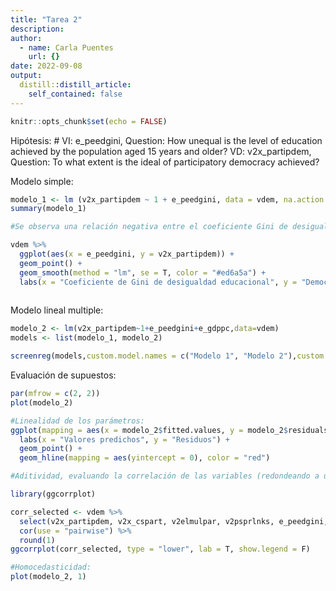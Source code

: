 ```yaml
---
title: "Tarea 2"
description:
author:
  - name: Carla Puentes
    url: {}
date: 2022-09-08
output:
  distill::distill_article:
    self_contained: false
---
```



```r
knitr::opts_chunk$set(echo = FALSE)
```

Hipótesis:
# VI: e_peedgini, Question: How unequal is the level of education achieved by the population aged 15 years and older? VD: v2x_partipdem, Question: To what extent is the ideal of participatory democracy achieved?

Modelo simple:

```r
modelo_1 <- lm (v2x_partipdem ~ 1 + e_peedgini, data = vdem, na.action = na.exclude)
summary(modelo_1)

#Se observa una relación negativa entre el coeficiente Gini de desigualdad educacional y Democracia Participativa, mientras menos desigualdad educacional exista, hay más democracia participativa.

vdem %>%
  ggplot(aes(x = e_peedgini, y = v2x_partipdem)) +
  geom_point() +
  geom_smooth(method = "lm", se = T, color = "#ed6a5a") +
  labs(x = "Coeficiente de Gini de desigualdad educacional", y = "Democracia participativa")
 
```

Modelo lineal multiple:

```r
modelo_2 <- lm(v2x_partipdem~1+e_peedgini+e_gdppc,data=vdem)
models <- list(modelo_1, modelo_2)

screenreg(models,custom.model.names = c("Modelo 1", "Modelo 2"),custom.coef.names = c("Participación en Democracia", "Gini educación", "GDP per cápita"))

```

Evaluación de supuestos:

```r
par(mfrow = c(2, 2))
plot(modelo_2)

#Linealidad de los parámetros:
ggplot(mapping = aes(x = modelo_2$fitted.values, y = modelo_2$residuals)) +
  labs(x = "Valores predichos", y = "Residuos") +
  geom_point() +
  geom_hline(mapping = aes(yintercept = 0), color = "red")

#Aditividad, evaluando la correlación de las variables (redondeando a un decimal), para así evitar tener multicolinealidad perfecta.

library(ggcorrplot)

corr_selected <- vdem %>% 
  select(v2x_partipdem, v2x_cspart, v2elmulpar, v2psprlnks, e_peedgini, e_regionpol) %>% 
  cor(use = "pairwise") %>% 
  round(1)
ggcorrplot(corr_selected, type = "lower", lab = T, show.legend = F)

#Homocedasticidad:
plot(modelo_2, 1)

```

